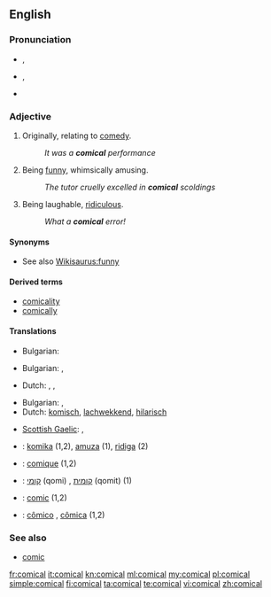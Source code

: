 ==English==

===Pronunciation===
* {{a|RP}} {{IPA|/ˈkɒmɪkəl/}}, {{SAMPA|/"kQmIk@l/}}
* {{a|GenAm}} {{IPA|/ˈkɑmɪkəl/}}, {{SAMPA|/"kAmIk@l/}}
* {{audio|En-us-comical.ogg|Audio (US)}}

===Adjective===
{{en-adj}}

# {{archaic}} Originally, relating to [[comedy]].
#: ''It was a '''comical''' performance''
# Being [[funny]], whimsically amusing.
#: ''The tutor cruelly excelled in '''comical''' scoldings''
# Being laughable, [[ridiculous]].
#: ''What a '''comical''' error!''

====Synonyms====
* See also [[Wikisaurus:funny]]

====Derived terms====
* [[comicality]]
* [[comically]]

====Translations====
{{trans-top|relating to comedy}}
* Bulgarian: {{t|bg|комичен}}
{{trans-mid}}
{{trans-bottom}}

{{trans-top|being funny, whimsically amusing}}
* Bulgarian: {{t|bg|смешен}},  {{t|bg|забавен}}
{{trans-mid}}
* Dutch: {{t+|nl|grappig}}, {{t-|nl|komisch}}, {{t+|nl|amusant}}
{{trans-bottom}}

{{trans-top|being laughable, ridiculous}}
* Bulgarian: {{t|bg|шеговит}},  {{t+|bg|чудат}}
* Dutch: [[komisch]], [[lachwekkend]], [[hilarisch]]
{{trans-mid}}
* [[Scottish Gaelic]]: {{t-|gd|èibhinn|xs=Scottish Gaelic}},  {{t-|gd|àbhachdach|xs=Scottish Gaelic}}
{{trans-bottom}}

{{checktrans-top}}
* {{ttbc|Esperanto}}: [[komika]] (1,2), [[amuza]] (1), [[ridiga]] (2)
* {{ttbc|French}}: [[comique]] (1,2)
{{trans-mid}}
* {{ttbc|Hebrew}}: [[קומי]] (qomi) {{m}}, [[קומית]] (qomit) {{f}} (1)
* {{ttbc|Interlingua}}: [[comic]] (1,2)
* {{ttbc|Portuguese}}: [[cômico]] {{m}}, [[cômica]] {{f}} (1,2)
{{trans-bottom}}

===See also===
* [[comic]]

[[fr:comical]]
[[it:comical]]
[[kn:comical]]
[[ml:comical]]
[[my:comical]]
[[pl:comical]]
[[simple:comical]]
[[fi:comical]]
[[ta:comical]]
[[te:comical]]
[[vi:comical]]
[[zh:comical]]